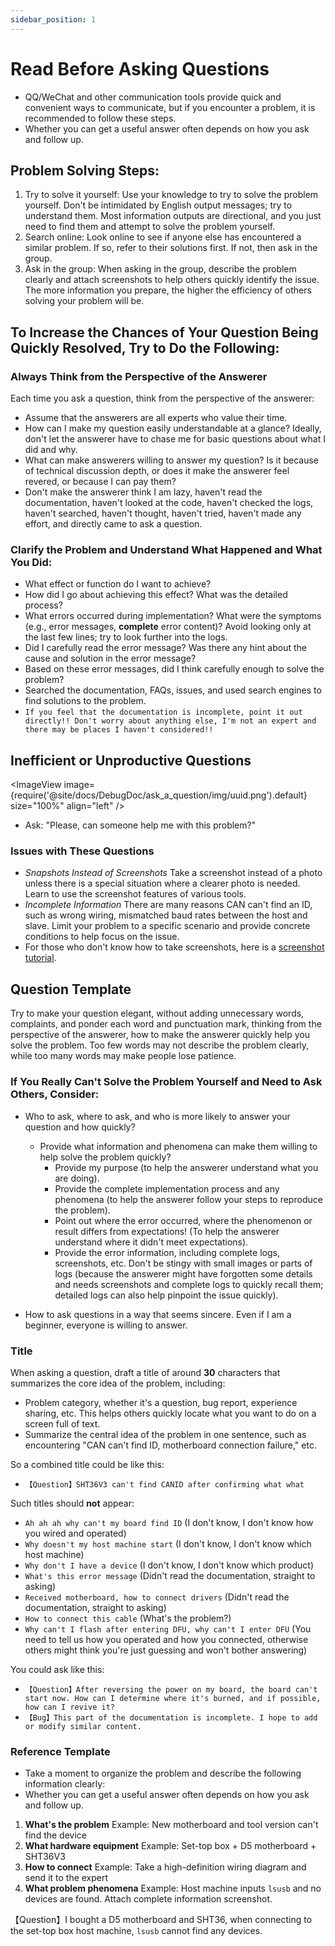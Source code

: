 ```yaml
---
sidebar_position: 1
---
```




# Read Before Asking Questions

  * QQ/WeChat and other communication tools provide quick and convenient ways to communicate, but if you encounter a problem, it is recommended to follow these steps.
  * Whether you can get a useful answer often depends on how you ask and follow up.

## Problem Solving Steps:

  1. Try to solve it yourself: Use your knowledge to try to solve the problem yourself. Don't be intimidated by English output messages; try to understand them. Most information outputs are directional, and you just need to find them and attempt to solve the problem yourself.
  2. Search online: Look online to see if anyone else has encountered a similar problem. If so, refer to their solutions first. If not, then ask in the group.
  3. Ask in the group: When asking in the group, describe the problem clearly and attach screenshots to help others quickly identify the issue. The more information you prepare, the higher the efficiency of others solving your problem will be.

## To Increase the Chances of Your Question Being Quickly Resolved, Try to Do the Following:

### Always Think from the Perspective of the Answerer

  Each time you ask a question, think from the perspective of the answerer:
  * Assume that the answerers are all experts who value their time.
  * How can I make my question easily understandable at a glance? Ideally, don't let the answerer have to chase me for basic questions about what I did and why.
  * What can make answerers willing to answer my question? Is it because of technical discussion depth, or does it make the answerer feel revered, or because I can pay them?
  * Don't make the answerer think I am lazy, haven't read the documentation, haven't looked at the code, haven't checked the logs, haven't searched, haven't thought, haven't tried, haven't made any effort, and directly came to ask a question.

### Clarify the Problem and Understand What Happened and What You Did:

  * What effect or function do I want to achieve?
  * How did I go about achieving this effect? What was the detailed process?
  * What errors occurred during implementation? What were the symptoms (e.g., error messages, **complete** error content)? Avoid looking only at the last few lines; try to look further into the logs.
  * Did I carefully read the error message? Was there any hint about the cause and solution in the error message?
  * Based on these error messages, did I think carefully enough to solve the problem?
  * Searched the documentation, FAQs, issues, and used search engines to find solutions to the problem.
  * `If you feel that the documentation is incomplete, point it out directly!! Don't worry about anything else, I'm not an expert and there may be places I haven't considered!!`

## Inefficient or Unproductive Questions

  <ImageView image={require('@site/docs/DebugDoc/ask_a_question/img/uuid.png').default} size="100%" align="left" />
  * Ask: "Please, can someone help me with this problem?"

### Issues with These Questions

  * *Snapshots Instead of Screenshots* Take a screenshot instead of a photo unless there is a special situation where a clearer photo is needed. Learn to use the screenshot features of various tools.
  * *Incomplete Information* There are many reasons CAN can't find an ID, such as wrong wiring, mismatched baud rates between the host and slave. Limit your problem to a specific scenario and provide concrete conditions to help focus on the issue.
  * For those who don't know how to take screenshots, here is a [screenshot tutorial](https://www.bilibili.com/video/BV1LB4y1t7jy/?spm_id_from=333.337.search-card.all.click&vd_source=36affb37d7228751cd1fcbbda487dfdf).

## Question Template

Try to make your question elegant, without adding unnecessary words, complaints, and ponder each word and punctuation mark, thinking from the perspective of the answerer, how to make the answerer quickly help you solve the problem. Too few words may not describe the problem clearly, while too many words may make people lose patience.

### If You Really Can't Solve the Problem Yourself and Need to Ask Others, Consider:

  * Who to ask, where to ask, and who is more likely to answer your question and how quickly?
    * Provide what information and phenomena can make them willing to help solve the problem quickly?
      * Provide my purpose (to help the answerer understand what you are doing).
      * Provide the complete implementation process and any phenomena (to help the answerer follow your steps to reproduce the problem).
      * Point out where the error occurred, where the phenomenon or result differs from expectations! (To help the answerer understand where it didn't meet expectations).
      * Provide the error information, including complete logs, screenshots, etc. Don't be stingy with small images or parts of logs (because the answerer might have forgotten some details and needs screenshots and complete logs to quickly recall them; detailed logs can also help pinpoint the issue quickly).

  * How to ask questions in a way that seems sincere. Even if I am a beginner, everyone is willing to answer.

### Title

  When asking a question, draft a title of around **30** characters that summarizes the core idea of the problem, including:
  * Problem category, whether it's a question, bug report, experience sharing, etc. This helps others quickly locate what you want to do on a screen full of text.
  * Summarize the central idea of the problem in one sentence, such as encountering "CAN can't find ID, motherboard connection failure," etc.

  So a combined title could be like this:
  * `【Question】SHT36V3 can't find CANID after confirming what what`

  Such titles should **not** appear:
  * `Ah ah ah why can't my board find ID` (I don't know, I don't know how you wired and operated)
  * `Why doesn't my host machine start` (I don't know, I don't know which host machine)
  * `Why don't I have a device` (I don't know, I don't know which product)
  * `What's this error message` (Didn't read the documentation, straight to asking)
  * `Received motherboard, how to connect drivers` (Didn't read the documentation, straight to asking)
  * `How to connect this cable` (What's the problem?)
  * `Why can't I flash after entering DFU, why can't I enter DFU` (You need to tell us how you operated and how you connected, otherwise others might think you're just guessing and won't bother answering)

  You could ask like this:
  * `【Question】After reversing the power on my board, the board can't start now. How can I determine where it's burned, and if possible, how can I revive it?`
  * `【Bug】This part of the documentation is incomplete. I hope to add or modify similar content.`

### Reference Template

  * Take a moment to organize the problem and describe the following information clearly:
  * Whether you can get a useful answer often depends on how you ask and follow up.

  1. **What's the problem** Example: New motherboard and tool version can't find the device
  2. **What hardware equipment** Example: Set-top box + D5 motherboard + SHT36V3
  3. **How to connect** Example: Take a high-definition wiring diagram and send it to the expert
  4. **What problem phenomena** Example: Host machine inputs `lsusb` and no devices are found. Attach complete information screenshot.

  【Question】I bought a D5 motherboard and SHT36, when connecting to the set-top box host machine, `lsusb` cannot find any devices.